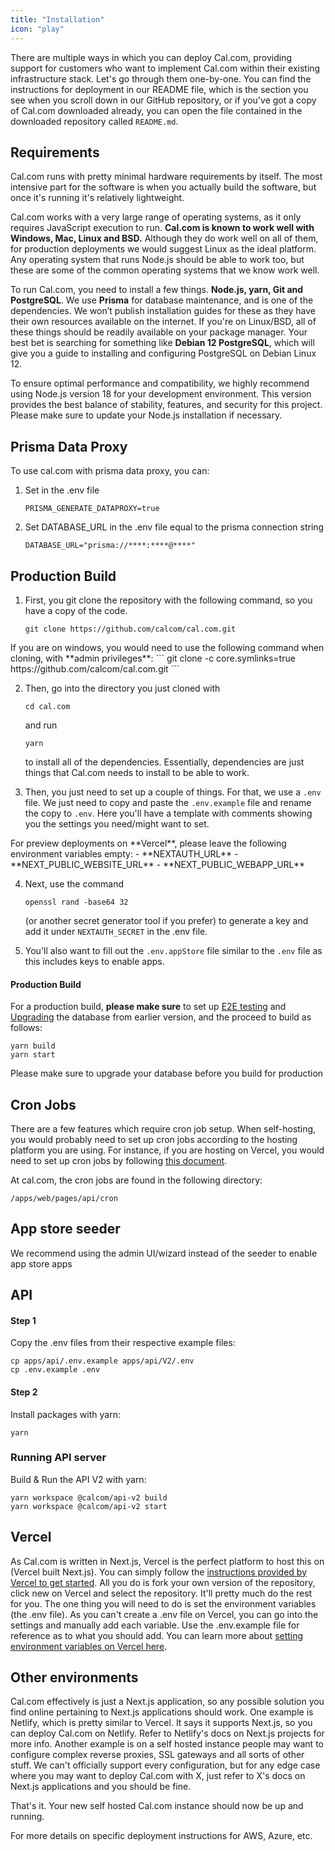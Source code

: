 ```yaml
---
title: "Installation"
icon: "play"
---
```


There are multiple ways in which you can deploy Cal.com, providing support for customers who want to implement Cal.com within their existing infrastructure stack. Let's go through them one-by-one. You can find the instructions for deployment in our README file, which is the section you see when you scroll down in our GitHub repository, or if you've got a copy of Cal.com downloaded already, you can open the file contained in the downloaded repository called `README.md`.

## Requirements

Cal.com runs with pretty minimal hardware requirements by itself. The most intensive part for the software is when you actually build the software, but once it's running it's relatively lightweight.

Cal.com works with a very large range of operating systems, as it only requires JavaScript execution to run. **Cal.com is known to work well with Windows, Mac, Linux and BSD.** Although they do work well on all of them, for production deployments we would suggest Linux as the ideal platform. Any operating system that runs Node.js should be able to work too, but these are some of the common operating systems that we know work well.

To run Cal.com, you need to install a few things. **Node.js, yarn, Git and PostgreSQL**. We use **Prisma** for database maintenance, and is one of the dependencies. We won’t publish installation guides for these as they have their own resources available on the internet. If you're on Linux/BSD, all of these things should be readily available on your package manager. Your best bet is searching for something like **Debian 12 PostgreSQL**, which will give you a guide to installing and configuring PostgreSQL on Debian Linux 12.

<Info>
To ensure optimal performance and compatibility, we highly recommend using Node.js version 18 for your development environment. This version provides the best balance of stability, features, and security for this project. Please make sure to update your Node.js installation if necessary.
</Info>

## Prisma Data Proxy

To use cal.com with prisma data proxy, you can:
1. Set in the .env file
    ```
    PRISMA_GENERATE_DATAPROXY=true
    ```
2. Set DATABASE_URL in the .env file equal to the prisma connection string
    ```
    DATABASE_URL="prisma://****:****@****"
    ```

## Production Build

1. First, you git clone the repository with the following command, so you have a copy of the code.
    ```
    git clone https://github.com/calcom/cal.com.git
    ```

<Note>
If you are on windows, you would need to use the following command when cloning, with **admin privileges**:
```
git clone -c core.symlinks=true https://github.com/calcom/cal.com.git
```
</Note>

2. Then, go into the directory you just cloned with
    ```
    cd cal.com
    ```
    and run
    ```
    yarn
    ```
    to install all of the dependencies. Essentially, dependencies are just things that Cal.com needs to install to be able to work.

3. Then, you just need to set up a couple of things. For that, we use a `.env` file. We just need to copy and paste the `.env.example` file and rename the copy to `.env`. Here you'll have a template with comments showing you the settings you need/might want to set.

<Info>
For preview deployments on **Vercel**, please leave the following environment variables empty:
 - **NEXTAUTH_URL**
 - **NEXT_PUBLIC_WEBSITE_URL**
 - **NEXT_PUBLIC_WEBAPP_URL**
</Info>

4. Next, use the command
    ```
    openssl rand -base64 32
    ```
    (or another secret generator tool if you prefer) to generate a key and add it under `NEXTAUTH_SECRET` in the .env file.

5. You'll also want to fill out the `.env.appStore` file similar to the `.env` file as this includes keys to enable apps.

#### Production Build

For a production build, **please make sure** to set up [E2E testing](/developing/local-development#e2e-testing) and [Upgrading](/self-hosting/upgrading) the database from earlier version, and the proceed to build as follows:

```
yarn build
yarn start
```

<Warning> Please make sure to upgrade your database before you build for production </Warning>

## Cron Jobs

There are a few features which require cron job setup. When self-hosting, you would probably need to set up cron jobs according to the hosting platform you are using.
For instance, if you are hosting on Vercel, you would need to set up cron jobs by following [this document](https://vercel.com/guides/how-to-setup-cron-jobs-on-vercel).

At cal.com, the cron jobs are found in the following directory:
```
/apps/web/pages/api/cron
```


## App store seeder

<Info>
We recommend using the admin UI/wizard instead of the seeder to enable app store apps
</Info>


## API

#### Step 1

Copy the .env files from their respective example files:

```
cp apps/api/.env.example apps/api/V2/.env
cp .env.example .env
```

#### Step 2

Install packages with yarn:

```
yarn
```

### Running API server

Build & Run the API V2 with yarn:

```
yarn workspace @calcom/api-v2 build
yarn workspace @calcom/api-v2 start
```

## Vercel

As Cal.com is written in Next.js, Vercel is the perfect platform to host this on (Vercel built Next.js). You can simply follow the [instructions provided by Vercel to get started](https://vercel.com/docs/concepts/get-started). All you do is fork your own version of the repository, click new on Vercel and select the repository. It'll pretty much do the rest for you. The one thing you will need to do is set the environment variables (the .env file). As you can't create a .env file on Vercel, you can go into the settings and manually add each variable. Use the .env.example file for reference as to what you should add. You can learn more about [setting environment variables on Vercel here](https://vercel.com/docs/concepts/projects/environment-variables).

## Other environments

Cal.com effectively is just a Next.js application, so any possible solution you find online pertaining to Next.js applications should work. One example is Netlify, which is pretty similar to Vercel. It says it supports Next.js, so you can deploy Cal.com on Netlify. Refer to Netlify's docs on Next.js projects for more info. Another example is on a self hosted instance people may want to configure complex reverse proxies, SSL gateways and all sorts of other stuff. We can't officially support every configuration, but for any edge case where you may want to deploy Cal.com with X, just refer to X's docs on Next.js applications and you should be fine.

That's it. Your new self hosted Cal.com instance should now be up and running.

<Card href="/self-hosting/deployments" title="Deployments" icon="rocket">
    For more details on specific deployment instructions for AWS, Azure, etc.
</Card>
